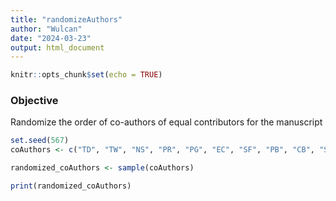 ```yaml
---
title: "randomizeAuthors"
author: "Wulcan"
date: "2024-03-23"
output: html_document
---
```


```r
knitr::opts_chunk$set(echo = TRUE)
```

### Objective
Randomize the order of co-authors of equal contributors for the manuscript
```r
set.seed(567)
coAuthors <- c("TD", "TW", "NS", "PR", "PG", "EC", "SF", "PB", "CB", "SD", "IC")

randomized_coAuthors <- sample(coAuthors)

print(randomized_coAuthors)
```